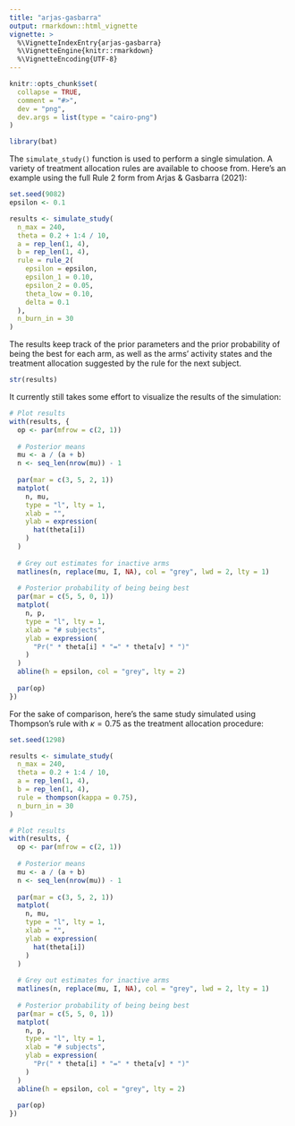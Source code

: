 ```yaml
---
title: "arjas-gasbarra"
output: rmarkdown::html_vignette
vignette: >
  %\VignetteIndexEntry{arjas-gasbarra}
  %\VignetteEngine{knitr::rmarkdown}
  %\VignetteEncoding{UTF-8}
---
```


```r
knitr::opts_chunk$set(
  collapse = TRUE,
  comment = "#>",
  dev = "png",
  dev.args = list(type = "cairo-png")
)
```

```r
library(bat)
```

The `simulate_study()` function is used to perform a single simulation.
A variety of treatment allocation rules are available to choose from.
Here's an example using the full Rule 2 form from Arjas & Gasbarra (2021):

```r
set.seed(9082)
epsilon <- 0.1

results <- simulate_study(
  n_max = 240,
  theta = 0.2 + 1:4 / 10,
  a = rep_len(1, 4),
  b = rep_len(1, 4),
  rule = rule_2(
    epsilon = epsilon,
    epsilon_1 = 0.10,
    epsilon_2 = 0.05,
    theta_low = 0.10,
    delta = 0.1
  ),
  n_burn_in = 30
)
```

The results keep track of the prior parameters and the prior probability of
being the best for each arm, as well as the arms' activity states and the
treatment allocation suggested by the rule for the next subject.

```r
str(results)
```

It currently still takes some effort to visualize the results of the simulation:

```r
# Plot results
with(results, {
  op <- par(mfrow = c(2, 1))
  
  # Posterior means
  mu <- a / (a + b)
  n <- seq_len(nrow(mu)) - 1
  
  par(mar = c(3, 5, 2, 1))
  matplot(
    n, mu,
    type = "l", lty = 1,
    xlab = "",
    ylab = expression(
      hat(theta[i])
    )
  )
  
  # Grey out estimates for inactive arms
  matlines(n, replace(mu, I, NA), col = "grey", lwd = 2, lty = 1)
  
  # Posterior probability of being being best
  par(mar = c(5, 5, 0, 1))
  matplot(
    n, p,
    type = "l", lty = 1,
    xlab = "# subjects",
    ylab = expression(
      "Pr(" * theta[i] * "=" * theta[v] * ")"
    )
  )
  abline(h = epsilon, col = "grey", lty = 2)
  
  par(op)
})
```

For the sake of comparison, here's the same study simulated using Thompson's
rule with $\kappa = 0.75$ as the treatment allocation procedure:

```r
set.seed(1298)

results <- simulate_study(
  n_max = 240,
  theta = 0.2 + 1:4 / 10,
  a = rep_len(1, 4),
  b = rep_len(1, 4),
  rule = thompson(kappa = 0.75),
  n_burn_in = 30
)
```

```r
# Plot results
with(results, {
  op <- par(mfrow = c(2, 1))
  
  # Posterior means
  mu <- a / (a + b)
  n <- seq_len(nrow(mu)) - 1
  
  par(mar = c(3, 5, 2, 1))
  matplot(
    n, mu,
    type = "l", lty = 1,
    xlab = "",
    ylab = expression(
      hat(theta[i])
    )
  )
  
  # Grey out estimates for inactive arms
  matlines(n, replace(mu, I, NA), col = "grey", lwd = 2, lty = 1)
  
  # Posterior probability of being being best
  par(mar = c(5, 5, 0, 1))
  matplot(
    n, p,
    type = "l", lty = 1,
    xlab = "# subjects",
    ylab = expression(
      "Pr(" * theta[i] * "=" * theta[v] * ")"
    )
  )
  abline(h = epsilon, col = "grey", lty = 2)
  
  par(op)
})
```
